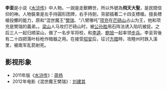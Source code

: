 {{Otheruses|李蓘|other=同名或類似名的其它條目描述}}
{{unreferenced|time=2019-06-14T14:13:39+00:00}}
{{水浒人物 |
  人物姓名 = 李衮 |
  座次 = 65，地煞星 |
  星名 = 地走星 |
  绰号 = 飞天大圣 |
  身份 = 芒砀山山贼 |
  使用兵器 = 团牌、标枪、剑 |
  梁山职司 = 步军将校 |
  出场回目 = 059 |
  赞诗 = 缨盖盔兜项，袍遮铁掩襟。<br />
胸藏拖地胆，毛盖杀人心。<br />
飞刃齐攒玉，蛮牌满画金。<br />
飞天号大圣，李衮众人钦。
}}
'''李衮'''是小说《[[水浒传|水浒传]]》中人物。一說是走獸轉世，所以外號為'''飛天大聖'''，是民間信仰的神。人物裝束是左手持圓形团牌，右手持劍，背部插著二十四支標槍。擅長標槍投擲的能力，原和“混世魔王”[[樊瑞|樊瑞]]、“八臂哪吒”[[项充|项充]]在[[芒砀山|芒砀山]]占山为王，他和项充是樊瑞的義弟。。[[梁山|梁山]]人马攻打芒砀山时，被[[公孙胜|公孙胜]]用石阵法诱入陷坑被捉。之后三人一起归顺梁山，做了一名步军将校，和[[李逵|李逵]]、[[鲍旭|鲍旭]]一起率领[[步兵|步兵]]。李衮背後有二十四把落叶标枪作暗器之用。在接受[[招安|招安]]后，征讨[[方腊|方腊]]時，攻睦州时跌入溪里，被南军乱箭射死。

== 影视形象 ==
*2011年版《[[水浒传_(2011年电视剧)|水浒传]]》：[[周扬|周扬]]
*2012年电影《混世魔王樊瑞》：[[刘建其|刘建其]]

{{108将}}